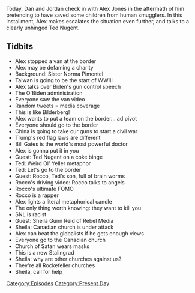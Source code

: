 {{DEFAULTSORT:
    #_EPISODE_0547:April 8, 2021
}}{{Episode
    | title           = April 8, 2021
    | caption         = Listen to this episode on [https://knowledgefight.libsyn.com/547-april-8-2021 Libsyn] [https://open.spotify.com/episode/2o0WEJ9s7Ty8sbv8ALBJuJ Spotify], Read the [[Transcript/547: April 8, 2021|Unofficial Transcript]]
    | episodeNumber   = 547
    | length          = 01:26:08
    | airDate         = April 9, 2021
    | coverageDate    = April 8, 2021
    | episodeType     = [[:Category:Present Day|Present Day]]
    | appearance      = [[Sister Norma Pimentel]], [[Bill Gates]], [[Ted Nugent]], [[Rocco Nugent]], [[Sheila Gunn Reid]]
    | oocDrop         = Is anyone the bad guys in Ukraine? It's like the half-cocks and McCoys
    | previousEpisode = [[546: April 1-3, 2021]]
    | nextEpisode     = [[548: May 5, 2003]]
}}

{{Stub}}

Today, Dan and Jordan check in with Alex Jones in the aftermath of him pretending to have saved some children from human smugglers. In this installment, Alex makes escalates the situation even further, and talks to a clearly unhinged Ted Nugent.

==Tidbits==

*Alex stopped a van at the border
*Alex may be defaming a charity
*Background: Sister Norma Pimentel
*Taiwan is going to be the start of WWIII
*Alex talks over Biden's gun control speech
*The O'Biden administration
*Everyone saw the van video
*Random tweets = media coverage
*This is like Bilderberg!
*Alex wants to put a team on the border... ad pivot
*Everyone should go to the border
*China is going to take our guns to start a civil war
*Trump's red flag laws are different
*Bill Gates is the world's most powerful doctor
*Alex is gonna put it in you
*Guest: Ted Nugent on a coke binge
*Ted: Weird Ol' Yeller metaphor
*Ted: Let's go to the border
*Guest: Rocco, Ted's son, full of brain worms
*Rocco's driving video: Rocco talks to angels
*Rocco's ultimate FOMO
*Rocco is a rapper
*Alex lights a literal metaphorical candle
*The only thing worth knowing: they want to kill you
*SNL is racist
*Guest: Sheila Gunn Reid of Rebel Media
*Sheila: Canadian church is under attack
*Alex can beat the globalists if he gets enough views
*Everyone go to the Canadian church
*Church of Satan wears masks
*This is a new Stalingrad
*Sheila: why are other churches against us?
*They're all Rockefeller churches
*Sheila, call for help

[[Category:Episodes]]
[[Category:Present Day]]

